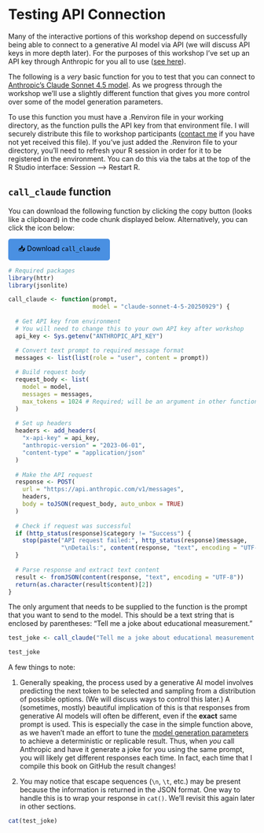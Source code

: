 # Testing API Connection {#sec-test-connect}

Many of the interactive portions of this workshop depend on successfully being able to connect to a generative AI model via API (we will discuss API keys in more depth later).
For the purposes of this workshop I've set up an API key through Anthropic for you all to use ([see here](@sec-workshop-key)).

The following is a _very_ basic function for you to test that you can connect to [Anthropic's Claude Sonnet 4.5 model](https://www.anthropic.com/news/claude-sonnet-4-5){target="_blank"}. 
As we progress through the workshop we'll use a slightly different function that gives you more control over some of the model generation parameters.

To use this function you must have a .Renviron file in your working directory, as the function pulls the API key from that environment file.
I will securely distribute this file to workshop participants ([contact me](mailto:CRunyon@nbme.org) if you have not yet received this file).
If you've just added the .Renviron file to your directory, you'll need to refresh your R session in order for it to be registered in the environment.
You can do this via the tabs at the top of the R Studio interface: Session --> Restart R.

## `call_claude` function {#sec-call-claude}

You can download the following function by clicking the copy button (looks like a clipboard) in the code chunk displayed below.
Alternatively, you can click the icon below:

<a href="downloads/call_claude.R" download style="display: inline-block; padding: 10px 20px; background-color: #4A90E2; color: black; text-decoration: none; border-radius: 5px;">
  📥 Download `call_claude`
</a>

```r

# Required packages
library(httr)
library(jsonlite)

call_claude <- function(prompt,
                        model = "claude-sonnet-4-5-20250929") {
  
  # Get API key from environment
  # You will need to change this to your own API key after workshop
  api_key <- Sys.getenv("ANTHROPIC_API_KEY")

  # Convert text prompt to required message format
  messages <- list(list(role = "user", content = prompt))
  
  # Build request body
  request_body <- list(
    model = model,
    messages = messages,
    max_tokens = 1024 # Required; will be an argument in other functions
  )
  
  # Set up headers
  headers <- add_headers(
    "x-api-key" = api_key,
    "anthropic-version" = "2023-06-01",
    "content-type" = "application/json"
  )
  
  # Make the API request
  response <- POST(
    url = "https://api.anthropic.com/v1/messages",
    headers,
    body = toJSON(request_body, auto_unbox = TRUE)
  )
  
  # Check if request was successful
  if (http_status(response)$category != "Success") {
    stop(paste("API request failed:", http_status(response)$message, 
               "\nDetails:", content(response, "text", encoding = "UTF-8")))
  }
  
  # Parse response and extract text content
  result <- fromJSON(content(response, "text", encoding = "UTF-8"))
  return(as.character(result$content)[2])
}

```

The only argument that needs to be supplied to the function is the prompt that you want to send to the model. 
This should be a text string that is enclosed by parentheses: "Tell me a joke about educational measurement."

```r

test_joke <- call_claude("Tell me a joke about educational measurement.")

test_joke

```

A few things to note:

1. Generally speaking, the process used by a generative AI model involves predicting the next token to be selected and sampling from a distribution of possible options.
(We will discuss ways to control this later.)
A (sometimes, mostly) beautiful implication of this is that responses from generative AI models will often be different, even if the **exact** same prompt is used.
This is especially the case in the simple function above, as we haven't made an effort to tune the [model generation parameters](@sec-gen-params) to achieve a deterministic or replicable result.
Thus, when _you_ call Anthropic and have it generate a joke for you using the same prompt, you will likely get different responses each time.
In fact, each time that I compile this book on GitHub the result changes!

2. You may notice that escape sequences (`\n`, `\t`, etc.) may be present because the information is returned in the JSON format.
One way to handle this is to wrap your response in `cat()`.
We'll revisit this again later in other sections.

```r

cat(test_joke)

```
